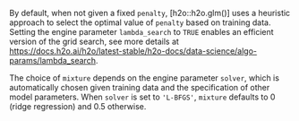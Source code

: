 By default, when not given a fixed `penalty`, [h2o::h2o.glm()] uses a heuristic approach to select the optimal value of `penalty` based on training data. Setting the engine parameter `lambda_search` to `TRUE` enables an efficient version of the grid search, see more details at <https://docs.h2o.ai/h2o/latest-stable/h2o-docs/data-science/algo-params/lambda_search>. 

The choice of `mixture` depends on the engine parameter `solver`, which is automatically chosen given training data and the specification of other model parameters. When `solver` is set to `'L-BFGS'`, `mixture` defaults to 0 (ridge regression) and 0.5 otherwise. 
